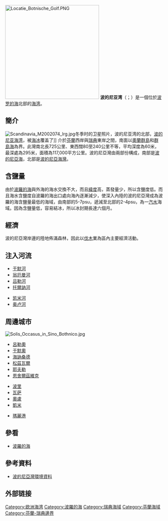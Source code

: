 {{noteTA
|1=zh:波的尼亞; zh-tw:波斯尼亞; zh-hans:波的尼亚;
}}
[[File:Locatie_Botnische_Golf.PNG|300px]]
'''波的尼亚湾'''（{{lang-fi|Pohjanlahti}}；{{lang-sv|Bottniska viken}}）是一個位於[[波罗的海|波罗的海]]北部的[[海湾|海湾]]。

== 簡介 ==
[[File:Scandinavia_M2002074_lrg.jpg|thumb]]冬季时的卫星照片，波的尼亚湾的北部，[[波的尼亚海湾|波的尼亚海湾]]，被[[海冰|海冰]]覆盖了]]
介於[[芬蘭|芬蘭]]西岸與[[瑞典|瑞典]]東岸之間，南面以[[奧蘭群島|奧蘭群島]]和[[群島海|群島海]]為界。此灣南北長725公里、東西闊80至240公里不等，平均深度為60米，最深處為295米，面積為117,000平方公里。波的尼亞灣由兩部份構成，南部是[[博滕海|波的尼亞海]]，北部是[[波的尼亞海灣|波的尼亞海灣]]。

== 含鹽量 ==
由於[[波羅的海|波羅的海]]與外海的海水交換不大，而且[[緯度|緯度]]高，蒸發量少，所以含鹽度低。而且海水含鹽度自波羅的海出口處向海內逐漸減少，使深入內陸的波的尼亞灣成為波羅的海含鹽量最低的海域，由南部的5-7psu，遞減至北部的2-4psu，為一[[汽水_(水域)|汽水]]海域。因為含鹽量低，容易結冰，所以冰封期長達六個月。

== 經濟 ==
波的尼亞灣岸邊的陸地佈滿森林，因此以[[伐木|伐木]]業為區內主要經濟活動。

== 注入河流 ==
{{SWE}}
* [[于默河|于默河]]
* [[翁厄曼河|翁厄曼河]]
* [[吕勒河|吕勒河]]
* [[托爾訥河|托爾訥河]]

{{FIN}}
* [[凯米河|凯米河]]
* [[奥卢河|奥卢河]]

== 周邊城市 ==
[[File:Solis_Occasus_in_Sino_Bothnico.jpg|thumb]]
{{SWE}}
* [[呂勒奧|呂勒奧]]
* [[于默奧|于默奧]]
* [[海訥桑德|海訥桑德]]
* [[松茲瓦爾|松茲瓦爾]]
* [[耶夫勒|耶夫勒]]
*[[恩舍爾茲維克|恩舍爾茲維克]]
{{FIN}}
* [[波里|波里]]
* [[瓦萨|瓦萨]]
* [[奧盧|奧盧]]
* [[凱米|凱米]]
{{ALA}}
* [[瑪麗港|瑪麗港]]

== 參看 ==
* [[波羅的海|波羅的海]]

== 參考資料 ==
* [https://web.archive.org/web/20070310224415/http://www.ku.lt/nemo/bot_lag_desc.html 波的尼亞灣環境資料]

== 外部链接 ==
{{Commonscat|Gulf of Bothnia|position=left}}

{{List of seas}}
{{Authority control}}
{{DEFAULTSORT:Bottniska}}

[[Category:欧洲海湾|Category:欧洲海湾]]
[[Category:波羅的海|Category:波羅的海]]
[[Category:瑞典海域|Category:瑞典海域]]
[[Category:芬蘭海域|Category:芬蘭海域]]
[[Category:芬蘭-瑞典邊界|Category:芬蘭-瑞典邊界]]